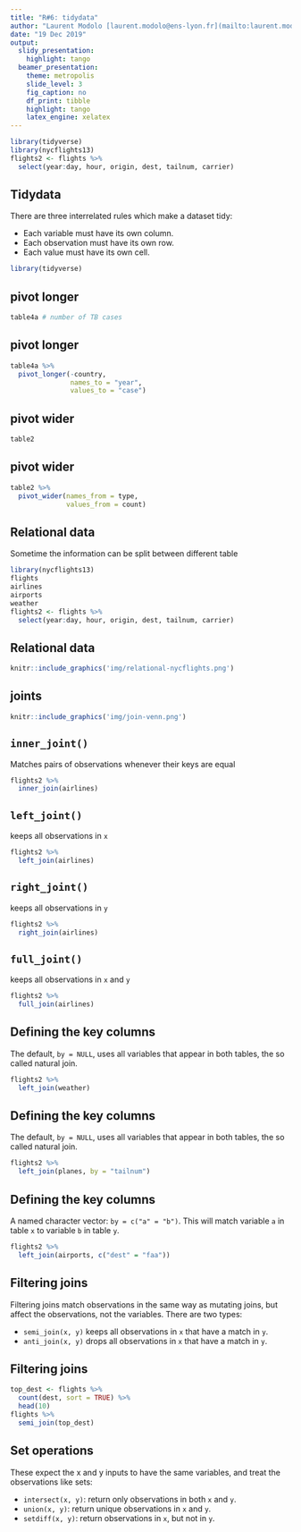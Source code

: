 ```yaml
---
title: "R#6: tidydata"
author: "Laurent Modolo [laurent.modolo@ens-lyon.fr](mailto:laurent.modolo@ens-lyon.fr)"
date: "19 Dec 2019"
output:
  slidy_presentation:
    highlight: tango
  beamer_presentation:
    theme: metropolis
    slide_level: 3
    fig_caption: no
    df_print: tibble
    highlight: tango
    latex_engine: xelatex
---
```


```r
library(tidyverse)
library(nycflights13)
flights2 <- flights %>% 
  select(year:day, hour, origin, dest, tailnum, carrier)
```

## Tidydata

There are three interrelated rules which make a dataset tidy:

- Each variable must have its own column.
- Each observation must have its own row.
- Each value must have its own cell.

```r
library(tidyverse)
```

## pivot longer

```r
table4a # number of TB cases
```

## pivot longer

```r
table4a %>% 
  pivot_longer(-country,
               names_to = "year",
               values_to = "case")
```

## pivot wider 

```r
table2
```

## pivot wider 

```r
table2 %>% 
  pivot_wider(names_from = type,
              values_from = count)
```

## Relational data

Sometime the information can be split between different table

```r
library(nycflights13)
flights
airlines
airports
weather
flights2 <- flights %>% 
  select(year:day, hour, origin, dest, tailnum, carrier)
```

## Relational data

```r
knitr::include_graphics('img/relational-nycflights.png')
```

## joints

```r
knitr::include_graphics('img/join-venn.png')
```

## `inner_joint()`

Matches pairs of observations whenever their keys are equal

```r
flights2 %>%
  inner_join(airlines)
```
## `left_joint()`

keeps all observations in `x`

```r
flights2 %>%
  left_join(airlines)
```

## `right_joint()`

keeps all observations in `y`

```r
flights2 %>%
  right_join(airlines)
```

## `full_joint()`

keeps all observations in `x` and `y`

```r
flights2 %>%
  full_join(airlines)
```

## Defining the key columns

The default, `by = NULL`, uses all variables that appear in both tables, the so called natural join.

```r
flights2 %>% 
  left_join(weather)
```

## Defining the key columns

The default, `by = NULL`, uses all variables that appear in both tables, the so called natural join.

```r
flights2 %>% 
  left_join(planes, by = "tailnum")
```

## Defining the key columns

A named character vector: `by = c("a" = "b")`. This will match variable `a` in table `x` to variable `b` in table `y`.

```r
flights2 %>% 
  left_join(airports, c("dest" = "faa"))
```

## Filtering joins

Filtering joins match observations in the same way as mutating joins, but affect the observations, not the variables. There are two types:

- `semi_join(x, y)` keeps all observations in `x` that have a match in `y`.
- `anti_join(x, y)` drops all observations in `x` that have a match in `y`.


## Filtering joins

```r
top_dest <- flights %>%
  count(dest, sort = TRUE) %>%
  head(10)
flights %>% 
  semi_join(top_dest)
```

## Set operations

These expect the x and y inputs to have the same variables, and treat the observations like sets:

- `intersect(x, y)`: return only observations in both `x` and `y`.
- `union(x, y)`: return unique observations in `x` and `y`.
- `setdiff(x, y)`: return observations in `x`, but not in `y`.
